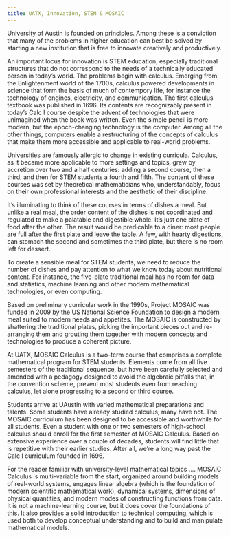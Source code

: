 ```yaml
---
title: UATX, Innovation, STEM & MOSAIC
---
```


University of Austin is founded on principles. Among these is a conviction that many of the problems in higher education can best be solved by starting a new institution that is free to innovate creatively and productively. 

An important locus for innovation is STEM education, especially traditional structures that do not correspond to the needs of a technically educated person in today's world. The problems begin with calculus. Emerging from the Enlightenment world of the 1700s, calculus powered developments in science that form the basis of much of contempory life, for instance the technology of engines, electricity, and communication. The first calculus textbook was published in 1696. Its contents are recognizably present in today's Calc I course despite the advent of technologies that were unimagined when the book was written. Even the simple pencil is more modern, but the epoch-changing technology is the computer. Among all the other things, computers enable a restructuring of the concepts of calculus that make them more accessible and applicable to real-world problems.

Universities are famously allergic to change in existing curricula. Calculus, as it became more applicable to more settings and topics, grew by accretion over two and a half centuries: adding a second course, then a third, and then for STEM students a fourth and fifth. The content of these courses was set by theoretical mathematicians who, understandably, focus on their own professional interests and the aesthetic of their discipline. 

It's illuminating to think of these courses in terms of dishes a meal. But unlike a real meal, the order content of the dishes is not coordinated and regulated to make a palatable and digestible whole. It's just one plate of food after the other. The result would be predicable to a diner: most people are full after the first plate and leave the table. A few, with hearty digestions, can stomach the second and sometimes the third plate, but there is no room left for dessert. 

To create a sensible meal for STEM students, we need to reduce the number of dishes and pay attention to what we know today about nutritional content. For instance, the five-plate traditional meal has no room for data and statistics, machine learning and other modern mathematical technologies, or even computing.

Based on preliminary curricular work in the 1990s, Project MOSAIC was funded in 2009 by the US National Science Foundation to design a modern meal suited to modern needs and appetites. The MOSAIC is constructed by shattering the traditional plates, picking the important pieces out and re-arranging them and grouting them together with modern concepts and technologies to produce a coherent picture.

At UATX, MOSAIC Calculus is a two-term course that comprises a complete mathematical program for STEM students. Elements come from all five semesters of the traditional sequence, but have been carefully selected and amended with a pedagogy designed to avoid the algebraic pitfalls that, in the convention scheme, prevent most students even from reaching calculus, let alone progressing to a second or third course.

Students arrive at UAustin with varied mathematical preparations and talents. Some students have already studied calculus, many have not. The MOSAIC curriculum has been designed to be accessible and worthwhile for all students. Even a student with one or two semesters of high-school calculus should enroll for the first semester of MOSAIC Calculus. Based on extensive experience over a couple of decades, students will find little that is repetitive with their earlier studies. After all, we're a long way past the Calc I curriculum founded in 1696.

For the reader familiar with university-level mathematical topics .... MOSAIC Calculus is multi-variable from the start, organized around building models of real-world systems, engages linear algebra (which is the foundation of modern scientific mathematical work), dynamical systems, dimensions of physical quantities, and modern modes of constructing functions from data. It is not a machine-learning course, but it does cover the foundations of this. It also provides a solid introduction to technical computing, which is used both to develop conceptual understanding and to build and manipulate mathematical models. 

